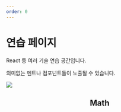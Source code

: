 ```yaml
---
order: 0
---
```



# 연습 페이지

React 등 여러 기술 연습 공간입니다.

의미없는 멘트나 컴포넌트들이 노출될 수 있습니다.

![](../../../assets/2023-04-28-11-36-03.png)

<Header />


## Math
<HelloGraph />


<Comment />
